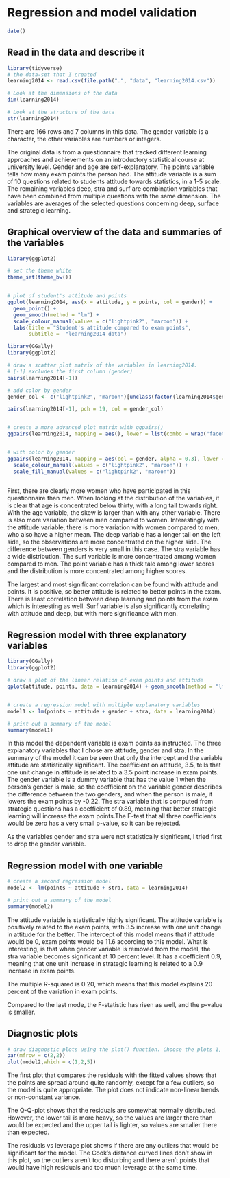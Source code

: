 # Regression and model validation


```r
date()
```

## Read in the data and describe it

```r
library(tidyverse)
# the data-set that I created
learning2014 <- read.csv(file.path(".", "data", "learning2014.csv"))

```



```r

# Look at the dimensions of the data
dim(learning2014)

# Look at the structure of the data
str(learning2014)


```

There are 166 rows and 7 columns in this data. The gender variable is a character, the other variables are numbers or integers.


The original data is from a questionnaire that tracked different learning approaches and achievements on an introductory statistical course at university level. Gender and age are self-explanatory. The points variable tells how many exam points the person had. The attitude variable is a sum of 10 questions related to students attitude towards statistics, in a 1-5 scale. The remaining variables deep, stra and surf are combination variables that have been combined from multiple questions with the same dimension. The variables are averages of the selected questions concerning deep, surface and strategic learning.


## Graphical overview of the data and summaries of the variables


```r
library(ggplot2)

# set the theme white
theme_set(theme_bw())


# plot of student's attitude and points
ggplot(learning2014, aes(x = attitude, y = points, col = gender)) +
  geom_point() +
  geom_smooth(method = "lm") +
  scale_colour_manual(values = c("lightpink2", "maroon")) +
  labs(title = "Student's attitude compared to exam points",
       subtitle =  "learning2014 data")


```




```r

library(GGally)
library(ggplot2)

# draw a scatter plot matrix of the variables in learning2014.
# [-1] excludes the first column (gender)
pairs(learning2014[-1])

# add color by gender
gender_col <- c("lightpink2", "maroon")[unclass(factor(learning2014$gender))]

pairs(learning2014[-1], pch = 19, col = gender_col)


# create a more advanced plot matrix with ggpairs()
ggpairs(learning2014, mapping = aes(), lower = list(combo = wrap("facethist", bins = 20)))


# with color by gender
ggpairs(learning2014, mapping = aes(col = gender, alpha = 0.3), lower = list(combo = wrap("facethist", bins = 20))) +
  scale_colour_manual(values = c("lightpink2", "maroon")) +
  scale_fill_manual(values = c("lightpink2", "maroon"))



```


First, there are clearly more women who have participated in this questionnaire than men.
When looking at the distribution of the variables, it is clear that age is concentrated below thirty, with a long tail towards right. With the age variable, the skew is larger than with any other variable. There is also more variation between men compared to women.
Interestingly with the attitude variable, there is more variation with women compared to men, who also have a higher mean.
The deep variable has a longer tail on the left side, so the observations are more concentrated on the higher side. The difference between genders is very small in this case.
The stra variable has a wide distribution.
The surf variable is more concentrated among women compared to men.
The point variable has a thick tale among lower scores and the distribution is more concentrated among higher scores.


The largest and most significant correlation can be found with attitude and points. It is positive, so better attitude is related to better points in the exam.
There is least correlation between deep learning and points from the exam which is interesting as well.
Surf variable is also significantly correlating with attitude and deep, but with more significance with men.


## Regression model with three explanatory variables


```r

library(GGally)
library(ggplot2)

# draw a plot of the linear relation of exam points and attitude
qplot(attitude, points, data = learning2014) + geom_smooth(method = "lm")


# create a regression model with multiple explanatory variables
model1 <- lm(points ~ attitude + gender + stra, data = learning2014)

# print out a summary of the model
summary(model1)


```



In this model the dependent variable is exam points as instructed. The three explanatory variables that I chose are attitude, gender and stra. In the summary of the model it can be seen that only the intercept and the variable attitude are statistically significant. The coefficient on attitude, 3.5, tells that one unit change in attitude is related to a 3.5 point increase in exam points. The gender variable is a dummy variable that has the value 1 when the person's gender is male, so the coefficient on the variable gender describes the difference between the two genders, and when the person is male, it lowers the exam points by -0.22. The stra variable that is computed from strategic questions has a coefficient of 0.89, meaning that better strategic learning will increase the exam points.The F-test that all three coefficients would be zero has a very small p-value, so it can be rejected.

As the variables gender and stra were not statistically significant, I tried first to drop the gender variable.



## Regression model with one variable


```r

# create a second regression model
model2 <- lm(points ~ attitude + stra, data = learning2014)

# print out a summary of the model
summary(model2)


```



The attitude variable is statistically highly significant. The attitude variable is positively related to the exam points, with 3.5 increase with one unit change in attitude for the better. The intercept of this model means that if attitude would be 0, exam points would be 11.6 according to this model. What is interesting, is that when gender variable is removed from the model, the stra variable becomes significant at 10 percent level. It has a coefficient 0.9, meaning that one unit increase in strategic learning is related to a 0.9 increase in exam points.


The multiple R-squared is 0.20, which means that this model explains 20 percent of the variation in exam points.

Compared to the last mode, the F-statistic has risen as well, and the p-value is smaller.



## Diagnostic plots


```r

# draw diagnostic plots using the plot() function. Choose the plots 1, 2 and 5
par(mfrow = c(2,2))
plot(model2,which = c(1,2,5))


```



The first plot that compares the residuals with the fitted values shows that the points are spread around quite randomly, except for a few outliers, so the model is quite appropriate. The plot does not indicate non-linear trends or non-constant variance.


The Q-Q-plot shows that the residuals are somewhat normally distributed. However, the lower tail is more heavy, so the values are larger there than would be expected and the upper tail is lighter, so values are smaller there than expected.

The residuals vs leverage plot shows if there are any outliers that would be significant for the model. The Cook's distance curved lines don't show in this plot, so the outliers aren't too disturbing and there aren't points that would have high residuals and too much leverage at the same time.






